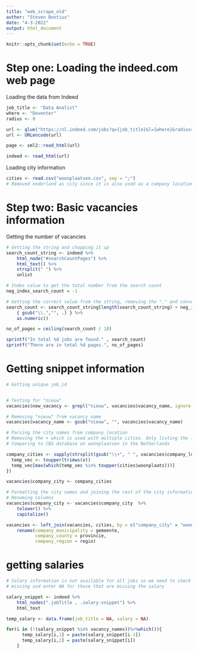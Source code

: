 ```yaml
---
title: "web_scrape_old"
author: "Steven Bontius"
date: "4-3-2022"
output: html_document
---
```


```r
knitr::opts_chunk$set(echo = TRUE)
```

# Step one: Loading the indeed.com web page

Loading the data from Indeed

```r
job_title <- "Data Analist"
where <- "Deventer"
radius <- 0

url <- glue("https://nl.indeed.com/jobs?q={job_title}&l={where}&radius={radius}")
url <- URLencode(url)

page <- xml2::read_html(url)

indeed <- read_html(url)

```

Loading city information

```r
cities <- read.csv("woonplaatsen.csv", sep = ";")
# Removed nederland as city since it is also used as a company location. City nederland is very small so can be omitted.
```


# Step two: Basic vacancies information

Getting the number of vacancies

```r
# Getting the string and chopping it up
search_count_string <- indeed %>% 
    html_node("#searchCountPages") %>% 
    html_text() %>% 
    strsplit(" ") %>% 
    unlist

# Index value to get the total number from the search count
neg_index_search_count = -1 

# Getting the correct value from the string, removing the "." and converting it to an integer
search_count <- search_count_string[length(search_count_string) + neg_index_search_count] %>% 
    { gsub("\\.","", .) } %>% 
    as.numeric()

no_of_pages = ceiling(search_count / 10)

sprintf("In total %d jobs are found." , search_count)
sprintf("There are in total %d pages.", no_of_pages)
```

# Getting snippet information

```r
# Getting unique job_id


# Testing for "nieuw"
vacancies$new_vacancy <- grepl("nieuw", vacancies$vacancy_name, ignore.case = TRUE)

# Removing "nieuw" from vacancy name
vacancies$vacancy_name <- gsub("nieuw", "", vacancies$vacancy_name)

# Parsing the city names from company_location
# Removing the + which is used with multiple cities. Only listing the first city
# Comparing to CBS database on woonplaatsen in the Netherlands

company_cities <- sapply(strsplit(gsub("\\+", " ", vacancies$company_location), split = " "), function(x) {
  temp_vec <- toupper(trimws(x))
  temp_vec[max(which(temp_vec %in% toupper(cities$woonplaats)))]
})

vacancies$company_city <- company_cities

# Formatting the city names and joining the rest of the city information
# Renaming columns
vacancies$company_city <- vacancies$company_city  %>% 
    tolower() %>% 
    capitalize()

vacancies <- left_join(vacancies, cities, by = c("company_city" = "woonplaats")) %>% 
    rename(company_municipality = gemeente, 
           company_county = provincie, 
           company_region = regio)


```


# getting salaries

```r
# Salary information is not available for all jobs so we need to check which are
# missing and enter NA for those that are missing the salary

salary_snippet <- indeed %>% 
    html_nodes(".jobTitle , .salary-snippet") %>% 
    html_text

temp_salary <- data.frame(job_title = NA, salary = NA)

for(i in (!(salary_snippet %in% vacancy_names))%>%which()){
      temp_salary[i,1] = paste(salary_snippet[i-1])
      temp_salary[i,2] = paste(salary_snippet[i])
    }

```

